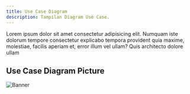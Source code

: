 ```yaml
---
title: Use Case Diagram
description: Tampilan Diagram Use Case.
---
```


Lorem ipsum dolor sit amet consectetur adipisicing elit. Numquam iste dolorum tempore consectetur explicabo tempora provident quia maxime, molestiae, facilis aperiam et, error illum vel ullam? Quis architecto dolore ullam

## Use Case Diagram Picture

![Banner](/images/UCD.png "Documents")